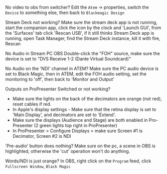 
<Heading as="h3" size="md">No video to obs from switcher?</Heading>
Edit the `Atem` -> properties, switch the `Device` to something else, then back to `Blackmagic Design`

<Heading as="h3" size="md">Stream Deck not working?</Heading>
Make sure the stream deck app is not running, start the companion app, click the icon by the clock and 'Launch GUI', from the 'Surfaces' tab click 'Rescan USB', if it still thinks Stream Deck app is running, open Task Manager, find the Stream Deck instance, kill it with fire, Rescan

<Heading as="h3" size="md">No Audio in Stream PC OBS</Heading>
Double-click the "FOH" source, make sure the device is set to "DVS Receive 1-2 (Dante Virtual Soundcard)"

<Heading as="h3" size="md">No Audio on the 'NDI' channel in ATEM?</Heading>
Make sure the PC audio device is set to Black Magic, then in ATEM, edit the FOH audio setting, set the monitoring to 'off', then back to 'Monitor and Output'

<Heading as="h3" size="md">Outputs on ProPresenter Switched or not working?</Heading>

- Make sure the lights on the back of the decimators are orange (not red), reset cables if red.
- In Apple's display settings - Make sure that the retina display is set to 'Main Display', and decimators are set to 'Extend'.
- Make sure the displays (Audience and Stage) are both enabled in Pro-Presenter (2 green lights top right in ProPresenter)
- In ProPresenter > Configure Displays > make sure Screen #1 is Decimator, Screen #2 is NDI

<Heading as="h3" size="md">'Pre-audio' button does nothing?</Heading>
Make sure on the pc, a scene in OBS is highlighted, otherwise the 'cut' operation won't do anything.

<Heading as="h3" size="md">Words/NDI is just orange?</Heading>
In OBS, right click on the `Program` feed, click `Fullscreen Window`, `Black Magic`
